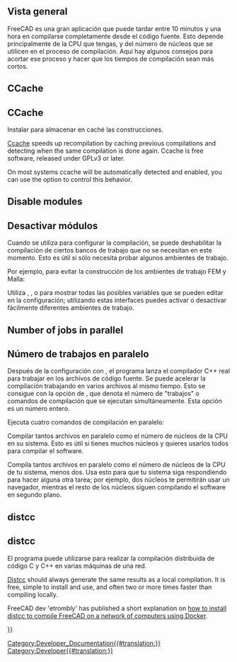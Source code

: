 <languages/>

{{Docnav/es
|[[FreeCAD_Docker_CLI_mode/es|Modo CLI de FreeCAD]]
|[[Third_Party_Libraries/es|Bibliotecas de terceros]]
}}

{{TOCright}}

<span id="Overview"></span>
==Vista general== 

FreeCAD es una gran aplicación que puede tardar entre 10 minutos y una hora en compilarse completamente desde el código fuente. Esto depende principalmente de la CPU que tengas, y del número de núcleos que se utilicen en el proceso de compilación. Aquí hay algunos consejos para acortar ese proceso y hacer que los tiempos de compilación sean más cortos.

== CCache ==

<div class="mw-translate-fuzzy">
== CCache ==
Instalar {{incode|ccache}} para almacenar en caché las construcciones.
</div>

[https://ccache.dev/ Ccache] speeds up recompilation by caching previous compilations and detecting when the same compilation is done again. Ccache is free software, released under GPLv3 or later.

On most systems ccache will be automatically detected and enabled, you can use the {{incode|FREECAD_USE_CCACHE}} {{incode|cmake}} option to control this behavior.

== Disable modules ==

<div class="mw-translate-fuzzy">
== Desactivar módulos ==
Cuando se utiliza {{incode|cmake}} para configurar la compilación, se puede deshabilitar la compilación de ciertos bancos de trabajo que no se necesitan en este momento. Esto es útil si sólo necesita probar algunos ambientes de trabajo.
</div>

Por ejemplo, para evitar la construcción de los ambientes de trabajo FEM y Malla:

{{Code|code=
cmake -DBUILD_FEM=OFF -DBUILD_MESH=OFF ../freecad-source
}}

Utiliza {{incode|cmake-gui}}, {{incode|cmake-curses-gui}}, o {{incode|cmake-qt-gui}} para mostrar todas las posibles variables que se pueden editar en la configuración; utilizando estas interfaces puedes activar o desactivar fácilmente diferentes ambientes de trabajo.

== Number of jobs in parallel ==

<div class="mw-translate-fuzzy">
== Número de trabajos en paralelo ==
Después de la configuración con {{incode|cmake}}, el programa {{incode|make}} lanza el compilador C++ real para trabajar en los archivos de código fuente. Se puede acelerar la compilación trabajando en varios archivos al mismo tiempo. Esto se consigue con la opción {{incode|-j}} de {{incode|make}}, que denota el número de "trabajos" o comandos de compilación que se ejecutan simultáneamente. Esta opción es un número entero.
</div>

Ejecuta cuatro comandos de compilación en paralelo:

{{Code|code=
make -j4
}}

Compilar tantos archivos en paralelo como el número de núcleos de la CPU en su sistema. Esto es útil si tienes muchos núcleos y quieres usarlos todos para compilar el software.

{{code|code=
make -j$(nproc)
}}

Compila tantos archivos en paralelo como el número de núcleos de la CPU de tu sistema, menos dos. Usa esto para que tu sistema siga respondiendo para hacer alguna otra tarea; por ejemplo, dos núcleos te permitirán usar un navegador, mientras el resto de los núcleos siguen compilando el software en segundo plano.

{{code|code=
make -j$(nproc --ignore=2)
}}

== distcc ==

<div class="mw-translate-fuzzy">
== distcc ==
El programa {{incode|distcc}} puede utilizarse para realizar la compilación distribuida de código C y C++ en varias máquinas de una red.
</div>

[https://www.distcc.org/ Distcc] should always generate the same results as a local compilation. It is free, simple to install and use, and often two or more times faster than compiling locally.

FreeCAD dev 'etrombly' has published a short explanation on [https://forum.freecadweb.org/viewtopic.php?f=4&t=50810&p=459142#p458614 how to install distcc to compile FreeCAD on a network of computers using Docker].


{{Docnav/es
|[[FreeCAD_Docker_CLI_mode/es|Modo CLI de FreeCAD]]
|[[Third_Party_Libraries/es|Bibliotecas de terceros]]
}}

{{Userdocnavi{{#translation:}}}}
[[Category:Developer_Documentation{{#translation:}}]]
[[Category:Developer{{#translation:}}]]